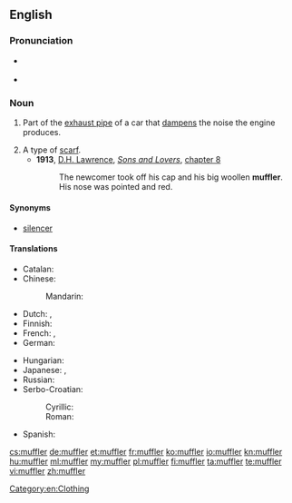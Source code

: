 ==English==

===Pronunciation===
* {{a|US}} {{IPA|/ˈmʌflɚ/}} {{X-SAMPA|/"mVfl@`/}}
* {{audio|en-us-muffler.ogg|Audio (US)}}

===Noun===
{{en-noun}}

# {{US}} Part of the [[exhaust pipe]] of a car that [[dampen]]s the noise the engine produces.
# A type of [[scarf]].
#*'''1913''', [[w:D. H. Lawrence|D.H. Lawrence]], ''[[s:Sons_and_Lovers|Sons and Lovers]]'', [[s:Sons and Lovers/Chapter VIII|chapter 8]]
#*:The newcomer took off his cap and his big woollen '''muffler'''. His nose was pointed and red.
====Synonyms====
* [[silencer]]

====Translations====
{{trans-top|part of exhaust pipe}}
* Catalan: {{t-|ca|silenciador|m}}
* Chinese:
*: Mandarin: {{t|cmn|消音器|tr=xiāoyīnqì|sc=Hani}}
* Dutch: {{t+|nl|knalpot|m}}, {{t+|nl|demper|m}}
* Finnish: {{t-|fi|äänenvaimennin}}
* French: {{t+|fr|pot d'échappement|m}}, {{t-|fr|silencieux d'échappement|m}}
* German: {{t+|de|Schalldämpfer|m}}
{{trans-mid}}
* Hungarian: {{t+|hu|hangtompító}}
* Japanese: {{t-|ja|マフラー|tr=mafurā}}, {{t|ja|消音器|tr=しょうおんき, shōonki|sc=Jpan}}
* Russian: {{t+|ru|глушитель|m|sc=Cyrl|tr=glušítelʹ}}
* Serbo-Croatian:
*: Cyrillic: {{t-|sh|ауспух|m}}
*: Roman: {{t-|sh|auspuh|m}}
* Spanish: {{t-|es|silenciador|m}}
{{trans-bottom}}

{{trans-see|scarf}}

[[Category:en:Clothing]]

[[cs:muffler]]
[[de:muffler]]
[[et:muffler]]
[[fr:muffler]]
[[ko:muffler]]
[[io:muffler]]
[[kn:muffler]]
[[hu:muffler]]
[[ml:muffler]]
[[my:muffler]]
[[pl:muffler]]
[[fi:muffler]]
[[ta:muffler]]
[[te:muffler]]
[[vi:muffler]]
[[zh:muffler]]